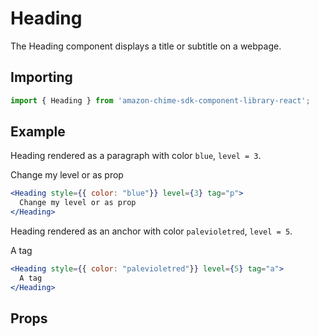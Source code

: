 

# Heading

The Heading component displays a title or subtitle on a webpage.

## Importing

```javascript
import { Heading } from 'amazon-chime-sdk-component-library-react';
```

## Example

Heading rendered as a paragraph with color `blue`, `level = 3`.

<ThemeProvider theme={lightTheme}>
  <Preview>
    <Heading style={{ color: "blue"}} level={3} tag="p">
      Change my level or as prop
    </Heading>
  </Preview>
</ThemeProvider>

```jsx
<Heading style={{ color: "blue"}} level={3} tag="p">
  Change my level or as prop
</Heading>
```

Heading rendered as an anchor with color `palevioletred`, `level = 5`.

<ThemeProvider theme={lightTheme}>
  <Preview>
    <Heading style={{ color: "palevioletred"}} level={5} tag="a">
      A tag
    </Heading>
  </Preview>
</ThemeProvider>

```jsx
<Heading style={{ color: "palevioletred"}} level={5} tag="a">
  A tag
</Heading>
```

## Props

<Props of={Heading} />
